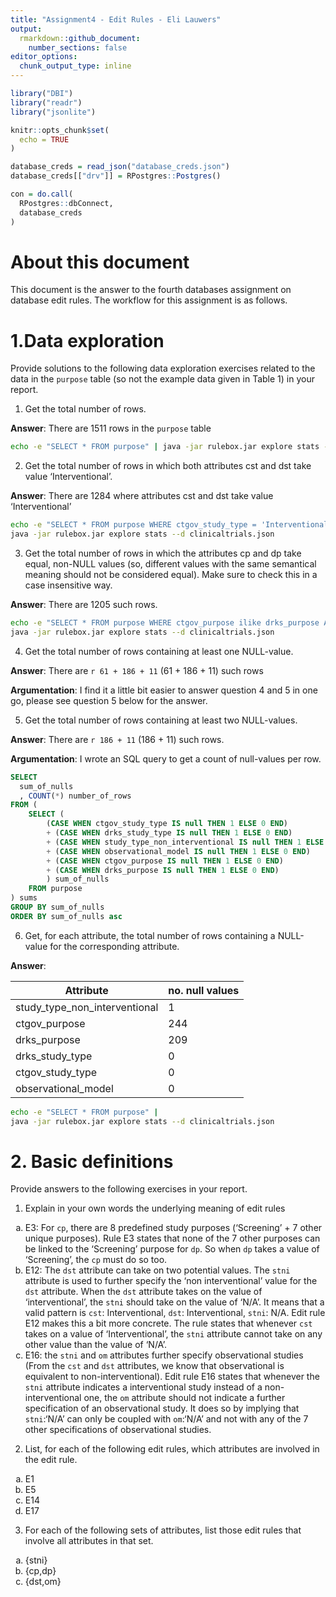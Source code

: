 ```yaml
---
title: "Assignment4 - Edit Rules - Eli Lauwers"
output: 
  rmarkdown::github_document:
    number_sections: false
editor_options: 
  chunk_output_type: inline
---
```


```r
library("DBI")
library("readr")
library("jsonlite")

knitr::opts_chunk$set(
  echo = TRUE
)

database_creds = read_json("database_creds.json")
database_creds[["drv"]] = RPostgres::Postgres()

con = do.call(
  RPostgres::dbConnect, 
  database_creds
)
```

# About this document {-}

This document is the answer to the fourth databases assignment on database edit rules. The workflow for this assignment is as follows. 

# 1.Data exploration

Provide solutions to the following data exploration exercises related to the data in the `purpose` table (so not the example data given in Table 1) in your report.

1. Get the total number of rows.

**Answer**: There are 1511 rows in the `purpose` table 

```bash
echo -e "SELECT * FROM purpose" | java -jar rulebox.jar explore stats --d clinicaltrials.json
```

2. Get the total number of rows in which both attributes cst and dst take value ‘Interventional’.

**Answer**: There are 1284 where attributes cst and dst take value 'Interventional'

```bash
echo -e "SELECT * FROM purpose WHERE ctgov_study_type = 'Interventional' AND drks_study_type = 'Interventional'" | 
java -jar rulebox.jar explore stats --d clinicaltrials.json
```

3. Get the total number of rows in which the attributes cp and dp take equal, non-NULL values (so, different values with the same semantical meaning should not be considered equal). Make sure to check this in a case insensitive way.

**Answer**: There are 1205 such rows.

```bash
echo -e "SELECT * FROM purpose WHERE ctgov_purpose ilike drks_purpose AND ctgov_purpose IS NOT null" | 
java -jar rulebox.jar explore stats --d clinicaltrials.json
```

4. Get the total number of rows containing at least one NULL-value.

**Answer**: There are `r 61 + 186 + 11` (61 + 186 + 11) such rows

**Argumentation**: I find it a little bit easier to answer question 4 and 5 in one go, please see question 5 below for the answer.

5. Get the total number of rows containing at least two NULL-values.

**Answer**: There are `r 186 + 11` (186 + 11) such rows. 

**Argumentation**: I wrote an SQL query to get a count of null-values per row.

```sql
SELECT 
  sum_of_nulls
  , COUNT(*) number_of_rows
FROM (
	SELECT (
		(CASE WHEN ctgov_study_type IS null THEN 1 ELSE 0 END)
		+ (CASE WHEN drks_study_type IS null THEN 1 ELSE 0 END)
		+ (CASE WHEN study_type_non_interventional IS null THEN 1 ELSE 0 END)
		+ (CASE WHEN observational_model IS null THEN 1 ELSE 0 END)
		+ (CASE WHEN ctgov_purpose IS null THEN 1 ELSE 0 END)
		+ (CASE WHEN drks_purpose IS null THEN 1 ELSE 0 END)
		) sum_of_nulls
	FROM purpose
) sums
GROUP BY sum_of_nulls
ORDER BY sum_of_nulls asc 
```

6. Get, for each attribute, the total number of rows containing a NULL-value for the corresponding attribute.

**Answer**:

|Attribute|no. null values|
|---|---|
|study_type_non_interventional|1|
|ctgov_purpose|244|
|drks_purpose|209|
|drks_study_type|0|
|ctgov_study_type|0|
|observational_model|0|

```bash
echo -e "SELECT * FROM purpose" |
java -jar rulebox.jar explore stats --d clinicaltrials.json
```

# 2. Basic definitions
Provide answers to the following exercises in your report.

1. Explain in your own words the underlying meaning of edit rules

a) E3: For `cp`, there are 8 predefined study purposes ('Screening' + 7 other unique purposes). Rule E3 states that none of the 7 other purposes can be linked to the 'Screening' purpose for `dp`. So when `dp` takes a value of 'Screening', the `cp` must do so too.
b) E12: The `dst` attribute can take on two potential values. The `stni` attribute is used to further specify the 'non interventional' value for the `dst` attribute. When the `dst` attribute takes on the value of 'interventional', the `stni` should take on the value of 'N/A'. It means that a valid pattern is `cst`: Interventional, `dst`: Interventional, `stni`: N/A. Edit rule E12 makes this a bit more concrete. The rule states that whenever `cst` takes on a value of 'Interventional', the `stni` attribute cannot take on any other value than the value of 'N/A'.
c) E16: the `stni` and `om` attributes further specify observational studies (From the `cst` and `dst` attributes, we know that observational is equivalent to non-interventional). Edit rule E16 states that whenever the `stni` attribute indicates a interventional study instead of a non-interventional one, the `om` attribute should not indicate a further specification of an observational study. It does so by implying that `stni`:'N/A' can only be coupled with `om`:'N/A' and not with any of the 7 other specifications of observational studies.

2. List, for each of the following edit rules, which attributes are involved in the edit rule.

a) E1
b) E5
c) E14
d) E17

3. For each of the following sets of attributes, list those edit rules that involve all attributes in that set.

a) {stni}
b) {cp,dp}
c) {dst,om}